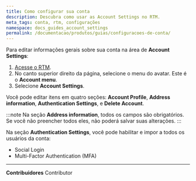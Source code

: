 ```yaml
---
title: Como configurar sua conta
description: Descubra como usar as Account Settings no RTM.
meta_tags: conta, rtm, configurações
namespace: docs_guides_account_settings
permalink: /documentacao/produtos/guias/configuracoes-de-conta/
---
```


Para editar informações gerais sobre sua conta na área de **Account Settings**:

1. [Acesse o RTM](https://manager.azion.com/).
2. No canto superior direito da página, selecione o menu do avatar. Este é o **Account menu**.
3. Selecione **Account Settings**.

Você pode editar itens em quatro seções: **Account Profile**, **Address information**, **Authentication Settings**, e **Delete Account**.

:::note
Na seção **Address information**, todos os campos são obrigatórios. Se você não preencher todos eles, não poderá salvar suas alterações.
:::

Na seção **Authentication Settings**, você pode habilitar e impor a todos os usuários da conta:

- Social Login
- Multi-Factor Authentication (MFA)



---


**Contribuidores** <ContributorList>Contributor</ContributorList>
